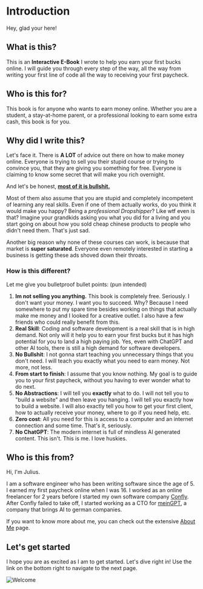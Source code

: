 # Introduction

Hey, glad your here!

## What is this?

This is an **Interactive E-Book** I wrote to help you earn your first bucks online. I will guide you through every step of the way, all the way from writing your first line of code all the way to receiving your first paycheck.

## Who is this for?

This book is for anyone who wants to earn money online. Whether you are a student, a stay-at-home parent, or a professional looking to earn some extra cash, this book is for you.

## Why did I write this?

Let's face it. There is **A LOT** of advice out there on how to make money online. Everyone is trying to sell you their stupid course or trying to convince you, that they are giving you something for free. Everyone is claiming to know some secret that will make you rich overnight.

And let's be honest, <u>**most of it is bullshit.**</u>

Most of them also assume that you are stupid and completely incompetent of learning any real skills. Even if one of them actually works, do you think it would make you happy? Being a _professional Dropshipper_? Like wtf even is that? Imagine your grandkids asking you what you did for a living and you start going on about how you sold cheap chinese products to people who didn't need them. That's just sad.

Another big reason why none of these courses can work, is because that market is **super saturated**. Everyone even remotely interested in starting a business is getting these ads shoved down their throats.

### How is this different?

Let me give you bulletproof bullet points: (pun intended)

1. **Im not selling you anything.** This book is completely free. Seriously. I don't want your money. I want you to succeed. Why? Because I need somewhere to put my spare time besides working on things that actually make me money and I looked for a creative outlet. I also have a few friends who could really benefit from this.
2. **Real Skill**: Coding and software development is a real skill that is in high demand. Not only will it help you to earn your first bucks but it has high potential for you to land a high paying job. Yes, even with ChatGPT and other AI tools, there is still a high demand for software developers.
3. **No Bullshit**: I not gonna start teaching you unnecessary things that you don't need. I will teach you exactly what you need to earn money. Not more, not less.
4. **From start to finish**: I assume that you know nothing. My goal is to guide you to your first paycheck, without you having to ever wonder what to do next.
5. **No Abstractions**: I will tell you **exactly** what to do. I will not tell you to "build a website" and then leave you hanging. I will tell you exactly how to build a website. I will also exactly tell you how to get your first client, how to actually receive your money, where to go if you need help, etc.
6. **Zero cost**: All you need for this is access to a computer and an internet connection and some time. That's it, seriously.
7. **No ChatGPT**: The modern internet is full of mindless AI generated content. This isn't. This is me. I love huskies.

## Who is this from?

Hi, I'm Julius.

I am a software engineer who has been writing software since the age of 5. I earned my first paycheck online when I was 16. I worked as an online freelancer for 2 years before I started my own software company [Confly](https://confly.dev). After Confly failed to take off, I started working as a CTO for [meinGPT](https://meingpt.com), a company that brings AI to german companies.

If you want to know more about me, you can check out the extensive [About Me](/aboutme) page.

## Let's get started

I hope you are as excited as I am to get started. Let's dive right in! Use the link on the bottom right to navigate to the next page.

![Welcome](/assets/huskies/welcome.png)
